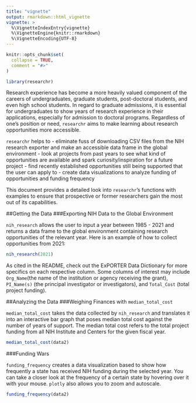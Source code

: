 ```yaml
---
title: "vignette"
output: rmarkdown::html_vignette
vignette: >
  %\VignetteIndexEntry{vignette}
  %\VignetteEngine{knitr::rmarkdown}
  %\VignetteEncoding{UTF-8}
---
```


```r
knitr::opts_chunk$set(
  collapse = TRUE,
  comment = "#>"
)
```

```r
library(researchr)
```

Research experience has become a more heavily valued component of the careers of undergraduates, graduate students, post-doctoral students, and even high school students. In regard to graduate admissions, it is essential for undergraduates to show years of research experience in their applications, especially for admission to doctoral programs. Regardless of one's position or need, `researchr` aims to make learning about research opportunities more accessible.

`researchr` helps to
- eliminate fuss of downloading CSV files from the NIH research exporter and make an accessible data frame in the global environment 
- look at projects from past years to see what kind of opportunities are available and spark curiosity/inspiration for a future project
- find recently established opportunities still being supported that the user can apply to
- create data visualizations to analyze funding of opportunities and funding frequency

This document provides a detailed look into `researchr`'s functions with examples to ensure that prospective or former researchers gain the most out of its capabilities.

##Getting the Data
###Exporting NIH Data to the Global Environment

`nih_research` allows the user to input a year between 1985 - 2021 and returns a data frame to the global environment containing research opportunities of the relevant year. Here is an example of how to collect opportunities from 2021:

```r
nih_research(2021)
```

As cited in the README, check out the ExPORTER Data Dictionary for more specifics on each respective column. Some columns of interest may include `Org_Name`(the name of the institution or agency receiving the grant), `PI_Name(s)` (the principal investigator or investigators), and `Total_Cost` (total project funding). 

##Analyzing the Data
###Weighing Finances with `median_total_cost`

`median_total_cost` takes the data collected by `nih_research` and translates it into an interactive bar graph that poses median total cost against the number of years of support. The median total cost refers to the total project funding from all NIH Institute and Centers for the given fiscal year. 

```r
median_total_cost(data2)
```

###Funding Wars

`funding_frequency` creates a data visualization based to show how frequently a state has received NIH funding during the selected year. You can take a closer look at the frequency of a certain state by hovering over it with your mouse. `plotly` also allows you to zoom and autoscale. 

```r
funding_frequency(data2)
```


